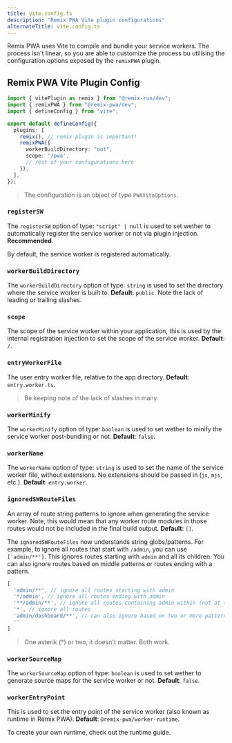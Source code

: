 ```yaml
---
title: vite.config.ts
description: "Remix PWA Vite plugin configurations"
alternateTitle: vite.config.ts
---
```



Remix PWA uses Vite to compile and bundle your service workers. The process isn't linear, so you are able to customize the
process bu utilising the configuration options exposed by the `remixPWA` plugin.

## Remix PWA Vite Plugin Config

```ts {{filename:'vite.config.ts'}}
import { vitePlugin as remix } from "@remix-run/dev";
import { remixPWA } from "@remix-pwa/dev";
import { defineConfig } from "vite";

export default defineConfig({
  plugins: [
    remix(), // remix plugin is important!
    remixPWA({
      workerBuildDirectory: "out",
      scope: '/pwa',
      // rest of your configurations here
    }),
  ],
});
```

> The configuration is an object of type `PWAViteOptions`.

### `registerSW`

The `registerSW` option of type: `"script" | null` is used to set wether to automatically register the service worker or not via plugin injection. **Recommended**.

By default, the service worker is registered automatically.

### `workerBuildDirectory`

The `workerBuildDirectory` option of type: `string` is used to set the directory where the service worker is built to. **Default**: `public`. Note the lack of leading or trailing slashes.

### `scope`

The scope of the service worker within your application, this is used by the internal registration injection to set the scope of the service worker. **Default**: `/`.

### `entryWorkerFile`

The user entry worker file, relative to the app directory. **Default**: `entry.worker.ts`.

> Be keeping note of the lack of slashes in many.

### `workerMinify`

The `workerMinify` option of type: `boolean` is used to set wether to minify the service worker post-bundling or not. **Default**: `false`.

### `workerName`

The `workerName` option of type: `string` is used to set the name of the service worker file, without extensions. No extensions should be passed in (`js`, `mjs`, etc.). **Default**: `entry.worker`.

### `ignoredSWRouteFiles`

An array of route string patterns to ignore when generating the service worker. Note, this would mean that any worker route modules in those routes would not be included in the final build output. **Default**: `[]`.

The `ignoredSWRouteFiles` now understands string globs/patterns. For example, to ignore all routes that start with `/admin`, you can use `['admin/**']`. This ignores routes starting with `admin` and all its children. You can also ignore routes based on middle patterns or routes ending with a pattern.

```ts
[
  'admin/**', // ignore all routes starting with admin
  '*/admin', // ignore all routes ending with admin
  '**/admin/**', // ignore all routes containing admin within (not at the start or end)
  '*', // ignore all routes 
  'admin/dashboard/**', // can also ignore based on two or more patterns
  ''
]
```

> One asterik (*) or two, it doesn't matter. Both work.

### `workerSourceMap`

The `workerSourceMap` option of type: `boolean` is used to set wether to generate source maps for the service worker or not. **Default**: `false`.

### `workerEntryPoint`

This is used to set the entry point of the service worker (also known as runtime in Remix PWA). <b>Default</b>: `@remix-pwa/worker-runtime`.

To create your own runtime, check out the runtime guide.
